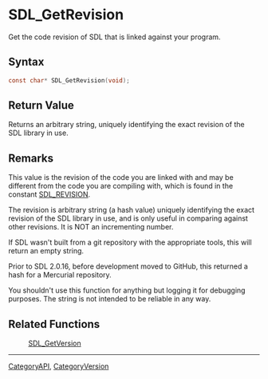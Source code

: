= SDL_GetRevision =

Get the code revision of SDL that is linked against your program.

== Syntax ==

<syntaxhighlight lang='c'>
const char* SDL_GetRevision(void);
</syntaxhighlight>

== Return Value ==

Returns an arbitrary string, uniquely identifying the exact revision of the
SDL library in use.

== Remarks ==

This value is the revision of the code you are linked with and may be
different from the code you are compiling with, which is found in the
constant [[SDL_REVISION]].

The revision is arbitrary string (a hash value) uniquely identifying the
exact revision of the SDL library in use, and is only useful in comparing
against other revisions. It is NOT an incrementing number.

If SDL wasn't built from a git repository with the appropriate tools, this
will return an empty string.

Prior to SDL 2.0.16, before development moved to GitHub, this returned a
hash for a Mercurial repository.

You shouldn't use this function for anything but logging it for debugging
purposes. The string is not intended to be reliable in any way.

== Related Functions ==

:[[SDL_GetVersion]]

----
[[CategoryAPI]], [[CategoryVersion]]


